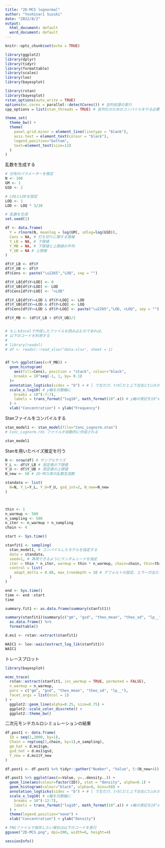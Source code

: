 ---
title: "2D-MCS lognormal"
author: "Yoshinari Suzuki"
date: "2022/8/2"
output:
  html_document: default
  word_document: default
---

```{r setup, include=FALSE}
knitr::opts_chunk$set(echo = TRUE)
```

```{r}
library(ggplot2)
library(dplyr)
library(tidyr)
library(formattable)
library(scales)
library(loo)
library(bayesplot)

library(rstan)
library(bayesplot)
rstan_options(auto_write = TRUE)
options(mc.cores = parallel::detectCores()) # 並列処理の実行
cpp_options = list(stan_threads = TRUE) # 並列化のためのコンパイルをやる必要がある

theme_set(
  theme_bw() +
  theme(
    panel.grid.minor = element_line(linetype = "blank"), 
    axis.text = element_text(colour = "black"),
    legend.position="bottom",
    text=element_text(size=12)
  )
)
```

乱数を生成する
```{r}
# 分布のパラメーターを推定
N <- 100
GM <- 1
GSD <- 2

# LOQとLODを設定
LOQ <- 1
LOD <- LOQ * 3/10

# 乱数を生成
set.seed(1)

df <- data.frame(
  Y = rlnorm(N, meanlog = log(GM), sdlog=log(GSD)),
  Cens = NA, # 打ち切りに関する情報
  Y_LB = NA, # 下限値
  Y_MB = NA, # 下限値と上限値の平均
  Y_UB = NA # 上限値
)

df$Y_LB <- df$Y
df$Y_UB <- df$Y
df$Cens <- paste("\u2265","LOQ", sep = "")

df$Y_LB[df$Y<LOD] <- 0
df$Y_UB[df$Y<LOD] <- LOD
df$Cens[df$Y<LOD] <- "<LOD"

df$Y_LB[df$Y>=LOD & df$Y<LOQ] <- LOD
df$Y_UB[df$Y>=LOD & df$Y<LOQ] <- LOQ
df$Cens[df$Y>=LOD & df$Y<LOQ] <- paste("\u2265","LOD, <LOQ", sep = "")

df$Y_MB <- (df$Y_LB + df$Y_UB)/2


# もしもExcelで作成したファイルを読み込むのであれば、
# 以下のコードを利用する
#
# library(readxl)
# df <- readxl::read_xlsx("data.xlsx", sheet = 1)


df %>% ggplot(aes(x=Y_MB)) +
  geom_histogram(
    aes(fill=Cens), position = "stack", colour="black",
    breaks = 10^seq(-1, 1, by= 0.1)
  )+
  annotation_logticks(sides = "b") + # l で左だけ，trblだと上下左右にtickが入る
  scale_x_log10( # y軸を対数軸に
    breaks = 10^(-7:7),
    labels = trans_format("log10", math_format(10^.x)) # y軸の表記を10^x
  ) +
  xlab("Concentration") + ylab("Frequency")

```

Stanファイルをコンパイルする
```{r}
stan_model1 <- stan_model(file="Conc_Lognorm.stan")
# Conc_Lognorm.rds ファイルが自動的に作成される

stan_model1
```

Stanを用いたベイズ推定を行う
```{r}
N <- nrow(df) # サンプルサイズ
Y_L <- df$Y_LB # 測定値の下限値
Y_U <- df$Y_UB # 測定値の上限値
N_new <- 50 # 2D-MCS用の乱数生成数

standata <- list(
  N=N, Y_L=Y_L, Y_U=Y_U, gsd_int=2, N_new=N_new
)



thin <- 1
n_warmup <- 500
n_sampling <- 500
n_iter <- n_warmup + n_sampling
chain <- 4

start <- Sys.time()

stanfit1 <- sampling(
  stan_model1, # コンパイルしたモデルを指定する
  data = standata,
  seed=1, # 再現できるようにランダムシードを指定
  iter = thin * n_iter, warmup = thin * n_warmup, chain=chain, thin=thin,
  control = list(
    adapt_delta = 0.80, max_treedepth = 10 # デフォルトの設定。エラーが出たら調整してみる
  )
)

end <- Sys.time()
time <- end -start
time

summary.fit1 <- as.data.frame(summary(stanfit1))

summary(stanfit1)$summary[c("gm", "gsd", "theo_mean", "theo_sd", "lp__"),  c(1, 3, 4, 5, 6, 7, 8, 9, 10)] %>%
  as.data.frame() %>%
  formattable()

d.ms1 <- rstan::extract(stanfit1)

WAIC1 <- loo::waic(extract_log_lik(stanfit1))
WAIC1


```

トレースプロット
```{r}
library(bayesplot)

mcmc_trace(
  rstan::extract(stanfit1, inc_warmup = TRUE, permuted = FALSE),
  n_warmup = n_warmup,
  pars = c("gm", "gsd", "theo_mean", "theo_sd", "lp__"),
  facet_args = list(ncol = 1)
) +
  ggplot2::geom_line(alpha=0.25, size=0.75) +
  ggplot2::scale_color_discrete() +
  ggplot2::theme_bw() 

```

二次元モンテカルロシミュレーションの結果
```{r}
df.post1 <- data.frame(
  ID = seq(1,2000, by=1),
  Chain = rep(seq(1,chain, by=1),n_sampling),
  gm_hat = d.ms1$gm,
  gsd_hat = d.ms1$gsd,
  Y_new = d.ms1$Y_new
)

df.post1 <- df.post1 %>% tidyr::gather("Number", "Value", 5:(N_new+4))

df.post1 %>% ggplot(aes(x=Value, y=..density..)) +
  geom_line(aes(colour=factor(ID)), stat = "density", alpha=0.1) +
  geom_histogram(colour="black", alpha=0, bins=50) +
  annotation_logticks(sides = "b") + # l で左だけ，trblだと上下左右にtickが入る
  scale_x_log10( # x軸を対数軸に
    breaks = 10^(-12:7),
    labels = trans_format("log10", math_format(10^.x)) # x軸の表記を10^xに
  ) +
  theme(legend.position="none") +
  xlab("Concentration") + ylab("Density")

# PNGファイルで保存したい場合は以下のコードを実行
ggsave("2D-MCS.png", dpi=300, width=6, height=4)
```

```{r}
sessionInfo()

```

